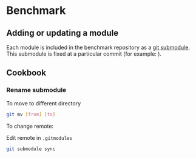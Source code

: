 # Benchmark

## Adding or updating a module

Each module is included in the benchmark repository as a [git submodule](https://git-scm.com/book/en/v2/Git-Tools-Submodules). This submodule is fixed at a particular commit (for example: [](https://github.com/komparo/tde/tree/master/modules/datasets/komparo)).



## Cookbook

### Rename submodule

To move to different directory
```bash
git mv [from] [to]
```

To change remote:

Edit remote in `.gitmodules`

```bash
git submodule sync
```